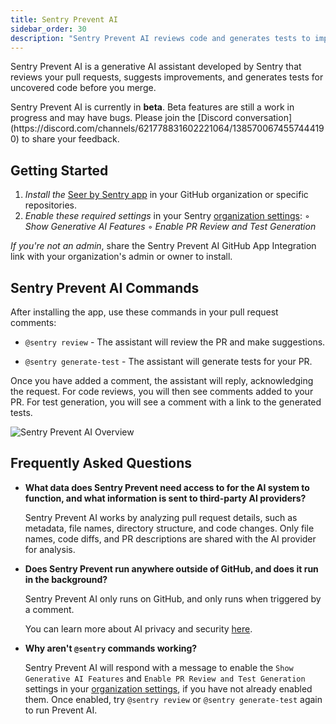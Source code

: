 ```yaml
---
title: Sentry Prevent AI
sidebar_order: 30
description: "Sentry Prevent AI reviews code and generates tests to improve quality and test coverage."
---
```


Sentry Prevent AI is a generative AI assistant developed by Sentry that reviews your pull requests, suggests improvements, and generates tests for uncovered code before you merge.

<Alert>
  Sentry Prevent AI is currently in <strong>beta</strong>. Beta features are still a work in progress and may have bugs. Please join the [Discord conversation](https://discord.com/channels/621778831602221064/1385700674557444190) to share your feedback.
</Alert>

## Getting Started

1. *Install the* [Seer by Sentry app](https://github.com/apps/seer-by-sentry) in your GitHub organization or specific repositories.
2. *Enable these required settings* in your Sentry [organization settings](https://sentry.io/settings/organization/):
   ◦ _Show Generative AI Features_
   ◦ _Enable PR Review and Test Generation_

*If you're not an admin*, share the Sentry Prevent AI GitHub App Integration link with your organization's admin or owner to install.

## Sentry Prevent AI Commands

After installing the app, use these commands in your pull request comments:

-  `@sentry review` - The assistant will review the PR and make suggestions.

- `@sentry generate-test` - The assistant will generate tests for your PR.

Once you have added a comment, the assistant will reply, acknowledging the request. For code reviews, you will then see comments added to your PR. For test generation, you will see a comment with a link to the generated tests.

![Sentry Prevent AI Overview](./img/sentry-prevent-review.png)

## Frequently Asked Questions

- **What data does Sentry Prevent need access to for the AI system to function, and what information is sent to third-party AI providers?**

  Sentry Prevent AI works by analyzing pull request details, such as metadata, file names, directory structure, and code changes. Only file names, code diffs, and PR descriptions are shared with the AI provider for analysis.

- **Does Sentry Prevent run anywhere outside of GitHub, and does it run in the background?**

  Sentry Prevent AI only runs on GitHub, and only runs when triggered by a comment. 

  You can learn more about AI privacy and security [here](/product/ai-in-sentry/ai-privacy-and-security/).

- **Why aren't `@sentry` commands working?**

  Sentry Prevent AI will respond with a message to enable the `Show Generative AI Features` and `Enable PR Review and Test Generation` settings in your [organization settings](https:sentry.io/settings/organization/), if you have not already enabled them. Once enabled, try `@sentry review` or `@sentry generate-test` again to run Prevent AI. 

